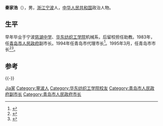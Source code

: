 '''秦家浩'''（{{bd|1937年||||catIdx=Q秦}}），男，[[浙江|浙江]][[宁波|宁波]]人，[[中华人民共和国|中华人民共和国]]政治人物。

==生平==
早年毕业于宁波[[慈湖中学|慈湖中学]]、[[华东纺织工学院|华东纺织工学院]]机械系，后留校担任助教。1983年，任[[青岛市人民政府|青岛市人民政府]]副市长。1994年任青岛市代理市长<ref>{{cite news|title=原山东省纺织科学研究院仪器研究室副主任、高级工程师、青岛市原市长：秦家浩（52届）|url=http://www.nbchzx.com:88/xq110/news.asp?id=1008|accessdate=2014-02-06|newspaper=校友之家|deadurl=yes|archiveurl=https://web.archive.org/web/20140221072303/http://www.nbchzx.com:88/xq110/news.asp?id=1008|archivedate=2014-02-21}}</ref>。1995年3月，任青岛市市长<ref>{{cite news|title=山东省人民政府顾问秦家浩为青岛二中题词|url=http://www.chinaxq.com/html/20096/n46103426.shtml|accessdate=2014-02-06|newspaper=中国校庆网|archiveurl=https://web.archive.org/web/20140301174523/http://www.chinaxq.com/html/20096/n46103426.shtml|archivedate=2014-03-01|deadurl=yes}}</ref><ref>{{cite news|title=李群张新起走访慰问老同志 送上新春祝福|url=http://news.qingdaonews.com/qingdao/2014-01/29/content_10254128.htm|accessdate=2014-02-06|newspaper=青岛新闻网|archive-date=2014-02-09|archive-url=https://web.archive.org/web/20140209101148/http://news.qingdaonews.com/qingdao/2014-01/29/content_10254128.htm|dead-url=no}}</ref>。

== 参考 ==
{{reflist}}
{{-}}
{{start box}}
{{s-gov|prc}}
{{s-before|[[俞正声|俞正声]]}}
{{s-title|[[青島市人民政府|青島市人民政府]][[青島市市長列表|市長]]|1994年11月—1998年2月}}
{{s-after|[[王家瑞|王家瑞]]}}
{{end box}}

{{中国政治人物小作品}}
{{青岛市市长}}
{{中华人民共和国青岛市正职领导人}}

{{Authority control}}
{{DEFAULTSORT:Qin秦}}
[[Category:秦姓|Jia家]]
[[Category:寧波人|Category:寧波人]]
[[Category:华东纺织工学院校友|Category:华东纺织工学院校友]]
[[Category:青岛市人民政府副市长|Category:青岛市人民政府副市长]]
[[Category:青岛市人民政府市长|Category:青岛市人民政府市长]]